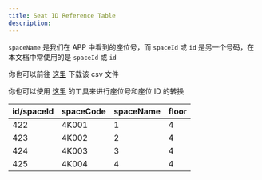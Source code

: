 ---
title: Seat ID Reference Table
description: 
---

`spaceName` 是我们在 APP 中看到的座位号，而 `spaceId` 或 `id` 是另一个号码，在本文档中常使用的是 `spaceId` 或 `id`

你也可以前往 [这里](https://raw.githubusercontent.com/Seeridia/fzu-learning-center-api/main/source/seatIdReferenceTable.csv) 下载该 csv 文件

你也可以使用 [这里](/docs/appendix/seatIdConversionTool) 的工具来进行座位号和座位 ID 的转换

| id/spaceId | spaceCode | spaceName | floor |
| ---------- | --------- | --------- | ----- |
| 422        | 4K001     | 1         | 4     |
| 423        | 4K002     | 2         | 4     |
| 424        | 4K003     | 3         | 4     |
| 425        | 4K004     | 4         | 4     |